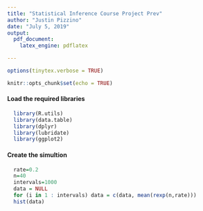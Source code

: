 ```yaml
---
title: "Statistical Inference Course Project Prev"
author: "Justin Pizzino"
date: "July 5, 2019"
output: 
  pdf_document:
    latex_engine: pdflatex

---
```



```r
options(tinytex.verbose = TRUE)
```
```r
knitr::opts_chunk$set(echo = TRUE)
```
#### Load the required libraries
```r
  library(R.utils)
  library(data.table)
  library(dplyr)
  library(lubridate)
  library(ggplot2)
```

#### Create the simultion
```r
  rate=0.2
  n=40
  intervals=1000
  data = NULL
  for (i in 1 : intervals) data = c(data, mean(rexp(n,rate)))
  hist(data)
```